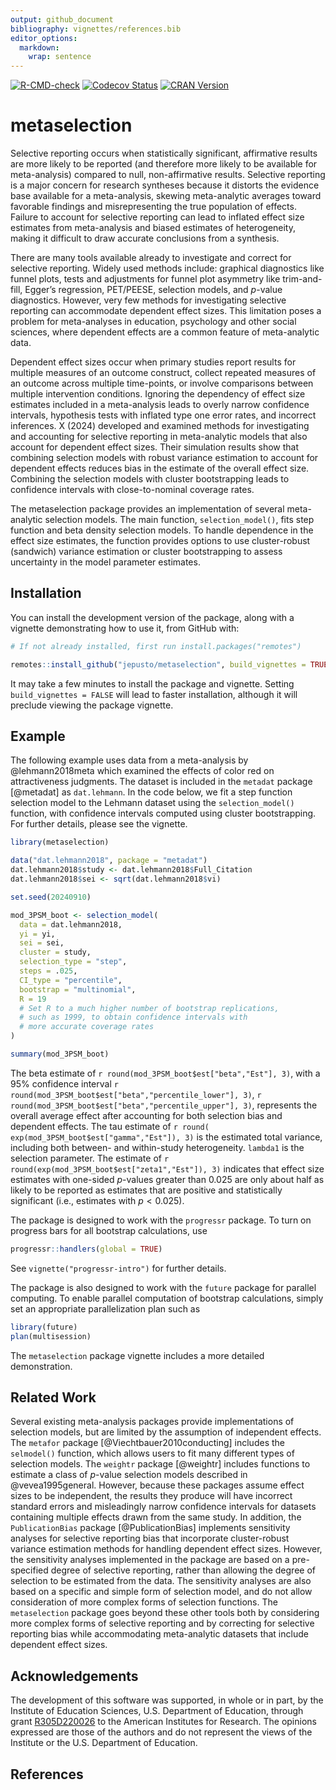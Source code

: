 ```yaml
---
output: github_document
bibliography: vignettes/references.bib
editor_options: 
  markdown: 
    wrap: sentence
---
```


<!-- badges: start -->

[![R-CMD-check](https://github.com/jepusto/metaselection/actions/workflows/R-CMD-check.yaml/badge.svg)](https://github.com/jepusto/metaselection/actions/workflows/R-CMD-check.yaml) [![Codecov Status](https://codecov.io/gh/jepusto/metaselection/graph/badge.svg?token=8T7IUFT1QV)](https://codecov.io/gh/jepusto/metaselection) [![CRAN Version](http://www.r-pkg.org/badges/version/metaselection)](https://CRAN.R-project.org/package=metaselection)
<!-- [![](http://cranlogs.r-pkg.org/badges/grand-total/metaselection)](https://CRAN.R-project.org/package=metaselection) --> 
<!-- [![](http://cranlogs.r-pkg.org/badges/last-month/metaselection)](https://CRAN.R-project.org/package=metaselection) -->

<!-- badges: end -->

# metaselection

Selective reporting occurs when statistically significant, affirmative results are more likely to be reported (and therefore more likely to be available for meta-analysis) compared to null, non-affirmative results.
<!-- This can take place at the study level, with entire studies left unpublished, or at the effect size level, with only positive effects reported and those with negative or non-affirming effects omitted from the publication. -->
Selective reporting is a major concern for research syntheses because it distorts the evidence base available for a meta-analysis, skewing meta-analytic averages toward favorable findings and misrepresenting the true population of effects.
Failure to account for selective reporting can lead to inflated effect size estimates from meta-analysis and biased estimates of heterogeneity, making it difficult to draw accurate conclusions from a synthesis.

There are many tools available already to investigate and correct for selective reporting.
Widely used methods include: graphical diagnostics like funnel plots, tests and adjustments for funnel plot asymmetry like trim-and-fill, Egger's regression, PET/PEESE, selection models, and $p$-value diagnostics.
However, very few methods for investigating selective reporting can accommodate dependent effect sizes.
This limitation poses a problem for meta-analyses in education, psychology and other social sciences, where dependent effects are a common feature of meta-analytic data.

Dependent effect sizes occur when primary studies report results for multiple measures of an outcome construct, collect repeated measures of an outcome across multiple time-points, or involve comparisons between multiple intervention conditions.
Ignoring the dependency of effect size estimates included in a meta-analysis leads to overly narrow confidence intervals, hypothesis tests with inflated type one error rates, and incorrect inferences. <!-- Numerous methods have been developed to account for effect size dependencies, and some of these have been combined with a few of the available techniques for investigating selective reporting. However, these combined methods are currently limited to techniques based on regression adjustment or sensitivity analyses based on simple forms of selection. -->
X (2024) developed and examined methods for investigating and accounting for selective reporting in meta-analytic models that also account for dependent effect sizes.
Their simulation results show that combining selection models with robust variance estimation to account for dependent effects reduces bias in the estimate of the overall effect size.
Combining the selection models with cluster bootstrapping leads to confidence intervals with close-to-nominal coverage rates.

The metaselection package provides an implementation of several meta-analytic selection models.
The main function, `selection_model()`, fits step function and beta density selection models.
To handle dependence in the effect size estimates, the function provides options to use cluster-robust (sandwich) variance estimation or cluster bootstrapping to assess uncertainty in the model parameter estimates.

## Installation

You can install the development version of the package, along with a vignette demonstrating how to use it, from GitHub with:

```r
# If not already installed, first run install.packages("remotes")

remotes::install_github("jepusto/metaselection", build_vignettes = TRUE)
```

It may take a few minutes to install the package and vignette.
Setting `build_vignettes = FALSE` will lead to faster installation, although it will preclude viewing the package vignette.

## Example

The following example uses data from a meta-analysis by @lehmann2018meta which examined the effects of color red on attractiveness judgments.
The dataset is included in the `metadat` package [@metadat] as `dat.lehmann`.
In the code below, we fit a step function selection model to the Lehmann dataset using the `selection_model()` function, with confidence intervals computed using cluster bootstrapping.
For further details, please see the vignette.

```r
library(metaselection)

data("dat.lehmann2018", package = "metadat")
dat.lehmann2018$study <- dat.lehmann2018$Full_Citation
dat.lehmann2018$sei <- sqrt(dat.lehmann2018$vi)

set.seed(20240910)

mod_3PSM_boot <- selection_model(
  data = dat.lehmann2018, 
  yi = yi,
  sei = sei,
  cluster = study,
  selection_type = "step",
  steps = .025,
  CI_type = "percentile",
  bootstrap = "multinomial",
  R = 19
  # Set R to a much higher number of bootstrap replications, 
  # such as 1999, to obtain confidence intervals with 
  # more accurate coverage rates
)

summary(mod_3PSM_boot)
```

The beta estimate of `r round(mod_3PSM_boot$est["beta","Est"], 3)`, with a 95% confidence interval `r round(mod_3PSM_boot$est["beta","percentile_lower"], 3)`, `r round(mod_3PSM_boot$est["beta","percentile_upper"], 3)`, represents the overall average effect after accounting for both selection bias and dependent effects.
The tau estimate of `r round( exp(mod_3PSM_boot$est["gamma","Est"]), 3)` is the estimated total variance, including both between- and within-study heterogeneity.
`lambda1` is the selection parameter.
The estimate of `r round(exp(mod_3PSM_boot$est["zeta1","Est"]), 3)` indicates that effect size estimates with one-sided $p$-values greater than 0.025 are only about half as likely to be reported as estimates that are positive and statistically significant (i.e., estimates with $p < 0.025$).

The package is designed to work with the `progressr` package.
To turn on progress bars for all bootstrap calculations, use

```r
progressr::handlers(global = TRUE)
```

See `vignette("progressr-intro")` for further details.

The package is also designed to work with the `future` package for parallel computing.
To enable parallel computation of bootstrap calculations, simply set an appropriate parallelization plan such as

```r
library(future)
plan(multisession)
```

The `metaselection` package vignette includes a more detailed demonstration.

## Related Work

Several existing meta-analysis packages provide implementations of selection models, but are limited by the assumption of independent effects.
The `metafor` package [@Viechtbauer2010conducting] includes the `selmodel()` function, which allows users to fit many different types of selection models.
The `weightr` package [@weightr] includes functions to estimate a class of $p$-value selection models described in @vevea1995general.
However, because these packages assume effect sizes to be independent, the results they produce will have incorrect standard errors and misleadingly narrow confidence intervals for datasets containing multiple effects drawn from the same study.
In addition, the `PublicationBias` package [@PublicationBias] implements sensitivity analyses for selective reporting bias that incorporate cluster-robust variance estimation methods for handling dependent effect sizes.
However, the sensitivity analyses implemented in the package are based on a pre-specified degree of selective reporting, rather than allowing the degree of selection to be estimated from the data.
The sensitivity analyses are also based on a specific and simple form of selection model, and do not allow consideration of more complex forms of selection functions.
The `metaselection` package goes beyond these other tools both by considering more complex forms of selective reporting and by correcting for selective reporting bias while accommodating meta-analytic datasets that include dependent effect sizes.

## Acknowledgements

The development of this software was supported, in whole or in part, by the Institute of Education Sciences, U.S. Department of Education, through grant [R305D220026](https://ies.ed.gov/funding/grantsearch/details.asp?ID=5730) to the American Institutes for Research.
The opinions expressed are those of the authors and do not represent the views of the Institute or the U.S.
Department of Education.

## References
